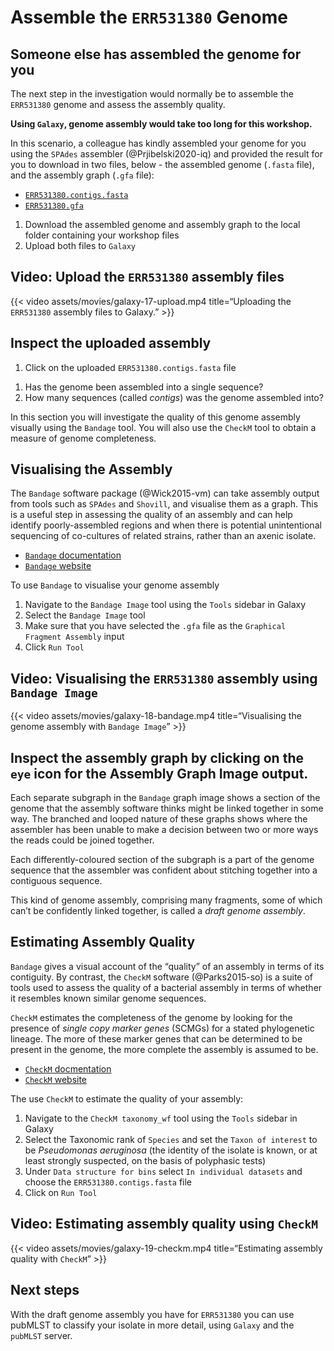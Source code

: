 # Assemble the `ERR531380` Genome {#sec-shovill}

::: { .callout-important }
## Someone else has assembled the genome for you

The next step in the investigation would normally be to assemble the `ERR531380` genome and assess the assembly quality.

**Using `Galaxy`, genome assembly would take too long for this workshop.**

In this scenario, a colleague has kindly assembled your genome for you using the `SPAdes` assembler (@Prjibelski2020-iq) and provided the result for you to download in two files, below - the assembled genome (`.fasta` file), and the assembly graph (`.gfa` file):

- [`ERR531380.contigs.fasta`](assets/workshop_downloads/ERR531380.contigs.fasta)
- [`ERR531380.gfa`](assets/workshop_downloads/ERR531380.gfa)

1. Download the assembled genome and assembly graph to the local folder containing your workshop files
2. Upload both files to `Galaxy`

::: { .callout-note }
## Video: Upload the `ERR531380` assembly files

{{< video assets/movies/galaxy-17-upload.mp4 title="Uploading the `ERR531380` assembly files to Galaxy." >}}
:::

:::

::: { .callout-caution }
## Inspect the uploaded assembly

1. Click on the uploaded `ERR531380.contigs.fasta` file

::: { .callout-questions }
1. Has the genome been assembled into a single sequence?
2. How many sequences (called _contigs_) was the genome assembled into?
:::

:::

In this section you will investigate the quality of this genome assembly visually using the `Bandage` tool. You will also use the `CheckM` tool to obtain a measure of genome completeness.

## Visualising the Assembly

The `Bandage` software package (@Wick2015-vm) can take assembly output from tools such as `SPAdes` and `Shovill`, and visualise them as a graph. This is a useful step in assessing the quality of an assembly and can help identify poorly-assembled regions and when there is potential unintentional sequencing of co-cultures of related strains, rather than an axenic isolate.

- [`Bandage` documentation](https://github.com/rrwick/Bandage/wiki)
- [`Bandage` website](https://rrwick.github.io/Bandage/)

To use `Bandage` to visualise your genome assembly

1. Navigate to the `Bandage Image` tool using the `Tools` sidebar in Galaxy
2. Select the `Bandage Image` tool
3. Make sure that you have selected the `.gfa` file as the `Graphical Fragment Assembly` input
4. Click `Run Tool`

::: { .callout-note }
## Video: Visualising the `ERR531380` assembly using `Bandage Image`

{{< video assets/movies/galaxy-18-bandage.mp4 title="Visualising the genome assembly with `Bandage Image`" >}}
:::

::: { .callout-caution }
## Inspect the assembly graph by clicking on the `eye` icon for the Assembly Graph Image output.

Each separate subgraph in the `Bandage` graph image shows a section of the genome that the assembly software thinks might be linked together in some way. The branched and looped nature of these graphs shows where the assembler has been unable to make a decision between two or more ways the reads could be joined together.

Each differently-coloured section of the subgraph is a part of the genome sequence that the assembler was confident about stitching together into a contiguous sequence.

This kind of genome assembly, comprising many fragments, some of which can't be confidently linked together, is called a _draft genome assembly_.
:::



## Estimating Assembly Quality

`Bandage` gives a visual account of the "quality" of an assembly in terms of its contiguity. By contrast, the `CheckM` software (@Parks2015-so) is a suite of tools used to assess the quality of a bacterial assembly in terms of whether it resembles known similar genome sequences. 

`CheckM` estimates the completeness of the genome by looking for the presence of _single copy marker genes_ (SCMGs) for a stated phylogenetic lineage. The more of these marker genes that can be determined to be present in the genome, the more complete the assembly is assumed to be.

- [`CheckM` docmentation](https://github.com/Ecogenomics/CheckM/wiki)
- [`CheckM` website](https://ecogenomics.github.io/CheckM/)

The use `CheckM` to estimate the quality of your assembly:

1. Navigate to the `CheckM taxonomy_wf` tool using the `Tools` sidebar in Galaxy
2. Select the Taxonomic rank of `Species` and set the `Taxon of interest` to be _Pseudomonas aeruginosa_ (the identity of the isolate is known, or at least strongly suspected, on the basis of polyphasic tests)
3. Under `Data structure for bins` select `In individual datasets` and choose the `ERR531380.contigs.fasta` file
4. Click on `Run Tool`

::: { .callout-note }
## Video: Estimating assembly quality using `CheckM`

{{< video assets/movies/galaxy-19-checkm.mp4 title="Estimating assembly quality with `CheckM`" >}}
:::

## Next steps

With the draft genome assembly you have for `ERR531380` you can use pubMLST to classify your isolate in more detail, using `Galaxy` and the `pubMLST` server.
